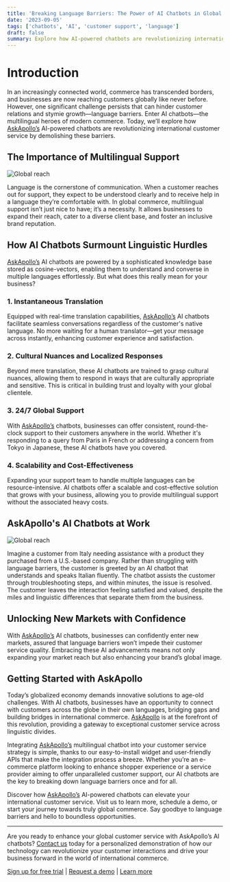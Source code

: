 ```yaml
---
title: 'Breaking Language Barriers: The Power of AI Chatbots in Global Commerce'
date: '2023-09-05'
tags: ['chatbots', 'AI', 'customer support', 'language']
draft: false
summary: Explore how AI-powered chatbots are revolutionizing international customer service by demolishing these barriers.
---
```


# Introduction

In an increasingly connected world, commerce has transcended borders, and businesses are now reaching customers globally like never before. However, one significant 
challenge persists that can hinder customer relations and stymie growth—language barriers. Enter AI chatbots—the multilingual heroes of modern commerce. Today, we’ll 
explore how [AskApollo’s](https://www.askapollohq.com) AI-powered chatbots are revolutionizing international customer service by demolishing these barriers.

<TOCInline toc={props.toc} exclude="Introduction"/>

## The Importance of Multilingual Support
<div className="flex relative w-full h-[250px] p-4 border rounded shadow overflow-hidden bg-white">
    <Image alt="Global reach" src="/static/images/global.svg" fill={true} className=" object-contain mt-0 " />
</div>

Language is the cornerstone of communication. When a customer reaches out for support, they expect to be understood clearly and to receive help in a language they’re 
comfortable with. In global commerce, multilingual support isn’t just nice to have; it’s a necessity. It allows businesses to expand their reach, cater to a diverse client 
base, and foster an inclusive brand reputation.

## **How AI Chatbots Surmount Linguistic Hurdles**

[AskApollo’s](https://www.askapollohq.com) AI chatbots are powered by a sophisticated knowledge base stored as cosine-vectors, enabling them to understand and converse in multiple languages effortlessly. 
But what does this really mean for your business?

### 1. Instantaneous Translation

Equipped with real-time translation capabilities, [AskApollo’s](https://www.askapollohq.com) AI chatbots facilitate seamless conversations regardless of the customer's native language. No more waiting 
for a human translator—get your message across instantly, enhancing customer experience and satisfaction.

### 2. Cultural Nuances and Localized Responses

Beyond mere translation, these AI chatbots are trained to grasp cultural nuances, allowing them to respond in ways that are culturally appropriate and sensitive. This is 
critical in building trust and loyalty with your global clientele.

### 3. 24/7 Global Support

With [AskApollo’s](https://www.askapollohq.com) chatbots, businesses can offer consistent, round-the-clock support to their customers anywhere in the world. Whether it's 
responding to a query from Paris in French or addressing a concern from Tokyo in Japanese, these AI chatbots have you covered.

### 4. Scalability and Cost-Effectiveness

Expanding your support team to handle multiple languages can be resource-intensive. AI chatbots offer a scalable and cost-effective solution that grows with your 
business, allowing you to provide multilingual support without the associated heavy costs.

## **AskApollo's AI Chatbots at Work**
<div className="flex relative w-full h-[250px] p-4 border rounded shadow overflow-hidden bg-white">
    <Image alt="Global reach" src="/static/images/global2.svg" fill={true} className=" object-contain mt-0 " />
</div>

Imagine a customer from Italy needing assistance with a product they purchased from a U.S.-based company. Rather than struggling with language barriers, the customer is 
greeted by an AI chatbot that understands and speaks Italian fluently. The chatbot assists the customer through troubleshooting steps, and within minutes, the issue 
is resolved. The customer leaves the interaction feeling satisfied and valued, despite the miles and linguistic differences that separate them from the business.

## **Unlocking New Markets with Confidence**

With [AskApollo’s](https://www.askapollohq.com) AI chatbots, businesses can confidently enter new markets, assured that language barriers won’t impede their customer service 
quality. Embracing these AI advancements means not only expanding your market reach but also enhancing your brand’s global image.

## **Getting Started with AskApollo**

Today’s globalized economy demands innovative solutions to age-old challenges. With AI chatbots, businesses have an opportunity to connect with customers across the globe 
in their own languages, bridging gaps and building bridges in international commerce. [AskApollo](https://www.askapollohq.com) is at the forefront of this revolution, providing a gateway to exceptional 
customer service across linguistic divides.

Integrating [AskApollo’s](https://www.askapollohq.com) multilingual chatbot into your customer service strategy is simple, thanks to our easy-to-install widget and user-friendly APIs that make the 
integration process a breeze. Whether you’re an e-commerce platform looking to enhance shopper experience or a service provider aiming to offer unparalleled customer support, 
our AI chatbots are the key to breaking down language barriers once and for all.

Discover how [AskApollo’s](https://www.askapollohq.com) AI-powered chatbots can elevate your international customer service. Visit us to learn more, schedule a demo, 
or start your journey towards truly global commerce. Say goodbye to language barriers and hello to boundless opportunities.

---

Are you ready to enhance your global customer service with AskApollo’s AI chatbots? [Contact us](https://x.com/RellsFargo) 
today for a personalized demonstration of how our technology can revolutionize your customer interactions and drive your business forward in the world of international commerce.

[Sign up for free trial](https://www.askapollohq.com) | [Request a demo](https://x.com/RellsFargo) | [Learn more](https://www.askapollohq.com)

